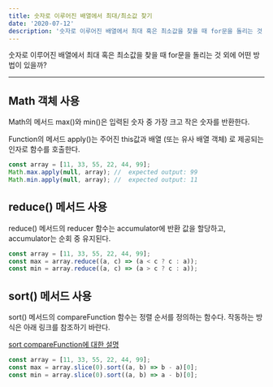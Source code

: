 ```yaml
---
title: 숫자로 이루어진 배열에서 최대/최소값 찾기
date: '2020-07-12'
description: '숫자로 이루어진 배열에서 최대 혹은 최소값을 찾을 때 for문을 돌리는 것 외에 어떤 방법이 있을까?'
---
```


숫자로 이루어진 배열에서 최대 혹은 최소값을 찾을 때 for문을 돌리는 것 외에 어떤 방법이 있을까?

<!-- end -->

---

## Math 객체 사용

Math의 메서드 max()와 min()은 입력된 숫자 중 가장 크고 작은 숫자를 반환한다.

Function의 메서드 apply()는 주어진 this값과 배열 (또는 유사 배열 객체) 로 제공되는 인자로 함수를 호출한다.

```javascript
const array = [11, 33, 55, 22, 44, 99];
Math.max.apply(null, array); //  expected output: 99
Math.min.apply(null, array); //  expected output: 11
```

## reduce() 메서드 사용

reduce() 메서드의 reducer 함수는 accumulator에 반환 값을 할당하고, accumulator는 순회 중 유지된다.

```javascript
const array = [11, 33, 55, 22, 44, 99];
const max = array.reduce((a, c) => (a < c ? c : a));
const min = array.reduce((a, c) => (a > c ? c : a));
```

## sort() 메서드 사용

sort() 메서드의 compareFunction 함수는 정렬 순서를 정의하는 함수다. 작동하는 방식은 아래 링크를 참조하기 바란다.

[sort compareFunction에 대한 설명](https://developer.mozilla.org/ko/docs/Web/JavaScript/Reference/Global_Objects/Array/sort#%EC%84%A4%EB%AA%85 'sort mdn')

```javascript
const array = [11, 33, 55, 22, 44, 99];
const max = array.slice(0).sort((a, b) => b - a)[0];
const min = array.slice(0).sort((a, b) => a - b)[0];
```
